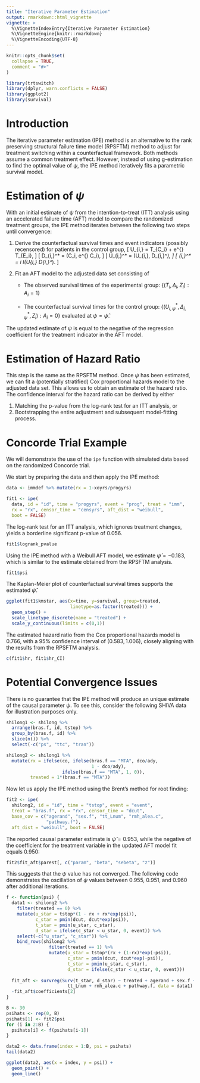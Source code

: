 ---
title: "Iterative Parameter Estimation"
output: rmarkdown::html_vignette
vignette: >
  %\VignetteIndexEntry{Iterative Parameter Estimation}
  %\VignetteEngine{knitr::rmarkdown}
  %\VignetteEncoding{UTF-8}
---

```{r, include = FALSE}
knitr::opts_chunk$set(
  collapse = TRUE,
  comment = "#>"
)
```

```{r setup}
library(trtswitch)
library(dplyr, warn.conflicts = FALSE)
library(ggplot2)
library(survival)
```

# Introduction
The iterative parameter estimation (IPE) method is an alternative to the rank preserving structural failure time model (RPSFTM) method to adjust for treatment switching within a counterfactual framework. Both methods assume a common treatment effect. However, instead of using g-estimation to find the optimal value of $\psi$, the IPE method iteratively fits a parametric survival model.

# Estimation of $\psi$

With an initial estimate of $\psi$ from the intention-to-treat (ITT) analysis using an accelerated failure time (AFT) model to compare the randomized treatment groups, the IPE method iterates between the following two steps until convergence: 

1. Derive the counterfactual survival times and event indicators (possibly recensored) for patients in the control group, 
\[
  U_{i,\psi} = T_{C_i} + e^{\psi} T_{E_i},
\]
\[
  D_{i,\psi}^* = \min(C_i, e^{\psi} C_i),
\]
\[
  U_{i,\psi}^* = \min(U_{i,\psi}, D_{i,\psi}^*),
\]
\[
  \Delta_{i,\psi}^* = \Delta_i I(U_{i,\psi} \leq D_{i,\psi}^*).
\]

2. Fit an AFT model to the adjusted data set consisting of 

    - The observed survival times of the experimental group:  $\{(T_i,\Delta_i,Z_i): A_i = 1\}$

    - The counterfactual survival times for the control group:  $\{(U_{i,\psi}^*, \Delta_{i,\psi}^*, Z_i): A_i = 0\}$ evaluated at 
$\psi = \hat{\psi}$.

The updated estimate of $\psi$ is equal to the negative of the regression coefficient for the treatment indicator in the AFT model.

# Estimation of Hazard Ratio

This step is the same as the RPSFTM method. Once $\psi$ has been estimated, we can fit a (potentially stratified) Cox proportional hazards model to the adjusted data set. This allows us to obtain an estimate of the hazard ratio. The confidence interval for the hazard ratio can be derived by either 

1. Matching the p-value from the log-rank test for an ITT analysis, or
2. Bootstrapping the entire adjustment and subsequent model-fitting process. 


# Concorde Trial Example
We will demonstrate the use of the `ipe` function with simulated data based on the randomized Concorde trial. 

We start by preparing the data and then apply the IPE method:
```{r analysis}
data <- immdef %>% mutate(rx = 1-xoyrs/progyrs)

fit1 <- ipe(
  data, id = "id", time = "progyrs", event = "prog", treat = "imm", 
  rx = "rx", censor_time = "censyrs", aft_dist = "weibull",
  boot = FALSE)
```

The log-rank test for an ITT analysis, which ignores treatment changes, yields a borderline significant p-value of $0.056$.
```{r logrank}
fit1$logrank_pvalue
```

Using the IPE method with a Weibull AFT model, we estimate $\hat{\psi} = -0.183$, which is similar to the estimate obtained from the RPSFTM analysis.   
```{r psi}
fit1$psi
```

The Kaplan-Meier plot of counterfactual survival times supports the estimated $\hat{\psi}$.
```{r km}
ggplot(fit1$kmstar, aes(x=time, y=survival, group=treated,
                        linetype=as.factor(treated))) + 
  geom_step() + 
  scale_linetype_discrete(name = "treated") + 
  scale_y_continuous(limits = c(0,1))
```

The estimated hazard ratio from the Cox proportional hazards model is $0.766$, with a 95\% confidence interval of $(0.583, 1.006)$, closely aligning with the results from the RPSFTM analysis.
```{r hr}
c(fit1$hr, fit1$hr_CI)
```

# Potential Convergence Issues
There is no guarantee that the IPE method will produce an unique estimate of the causal parameter $\psi$. To see this, consider the following SHIVA data for illustration purposes only. 
```{r SHIVA data}
shilong1 <- shilong %>%
  arrange(bras.f, id, tstop) %>%
  group_by(bras.f, id) %>%
  slice(n()) %>%
  select(-c("ps", "ttc", "tran"))

shilong2 <- shilong1 %>%
  mutate(rx = ifelse(co, ifelse(bras.f == "MTA", dco/ady, 
                                1 - dco/ady),
                     ifelse(bras.f == "MTA", 1, 0)),
         treated = 1*(bras.f == "MTA"))
```

Now let us apply the IPE method using the Brent's method for root finding:
```{r SHIVA analysis}
fit2 <- ipe(
  shilong2, id = "id", time = "tstop", event = "event",
  treat = "bras.f", rx = "rx", censor_time = "dcut",
  base_cov = c("agerand", "sex.f", "tt_Lnum", "rmh_alea.c",
               "pathway.f"),
  aft_dist = "weibull", boot = FALSE)
```

The reported causal parameter estimate is $\hat{\psi} = 0.953$, while the negative of the coefficient for the treatment variable in the updated AFT model fit equals $0.950$: 
```{r AFT update}
fit2$fit_aft$parest[, c("param", "beta", "sebeta", "z")]
```

This suggests that the $\psi$ value has not converged. The following code demonstrates the oscillation of $\psi$ values between 0.955, 0.951, and 0.960 after additional iterations.
```{r convergence issue}

f <- function(psi) {
  data1 <- shilong2 %>%
    filter(treated == 0) %>%
    mutate(u_star = tstop*(1 - rx + rx*exp(psi)),
           c_star = pmin(dcut, dcut*exp(psi)),
           t_star = pmin(u_star, c_star),
           d_star = ifelse(c_star < u_star, 0, event)) %>%
    select(-c("u_star", "c_star")) %>%
    bind_rows(shilong2 %>%
                filter(treated == 1) %>%
                mutate(u_star = tstop*(rx + (1-rx)*exp(-psi)),
                       c_star = pmin(dcut, dcut*exp(-psi)),
                       t_star = pmin(u_star, c_star),
                       d_star = ifelse(c_star < u_star, 0, event)))
  
  fit_aft <- survreg(Surv(t_star, d_star) ~ treated + agerand + sex.f +  
                       tt_Lnum + rmh_alea.c + pathway.f, data = data1)  
  -fit_aft$coefficients[2]
}

B <- 30
psihats <- rep(0, B)
psihats[1] <- fit2$psi
for (i in 2:B) {
  psihats[i] <- f(psihats[i-1])
}

data2 <- data.frame(index = 1:B, psi = psihats)
tail(data2)
```

```{r psi plot}
ggplot(data2, aes(x = index, y = psi)) + 
  geom_point() + 
  geom_line()
```



